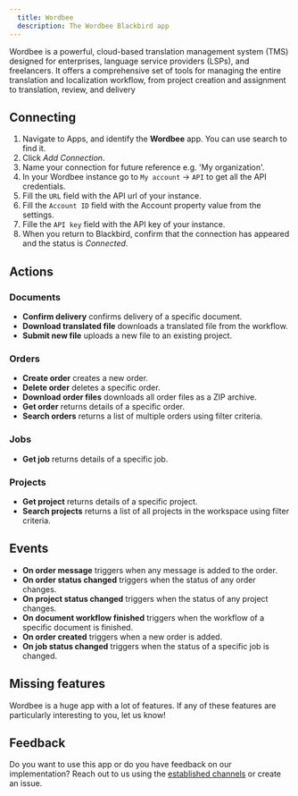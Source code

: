 ```yaml
---
  title: Wordbee
  description: The Wordbee Blackbird app
---
```


<LinkCard title="View on Github" target="_blank" href="https://github.com/bb-io/Wordbee" icon="github" />

Wordbee is a powerful, cloud-based translation management system (TMS) designed for enterprises, language service providers (LSPs), and freelancers. It offers a comprehensive set of tools for managing the entire translation and localization workflow, from project creation and assignment to translation, review, and delivery

## Connecting

1.  Navigate to Apps, and identify the **Wordbee** app. You can use search to find it.
2.  Click _Add Connection_.
3.  Name your connection for future reference e.g. 'My organization'.
4. In your Wordbee instance go to `My account` -> `API` to get all the API credentials.
5.  Fill the `URL` field with the API url of your instance.
6. Fill the `Account ID` field with the Account property value from the settings.
7. Fille the `API key` field with the API key of your instance.
8.  When you return to Blackbird, confirm that the connection has appeared and the status is _Connected_.

## Actions

### Documents 

-   **Confirm delivery** confirms delivery of a specific document.
-   **Download translated file** downloads a translated file from the workflow.
-   **Submit new file** uploads a new file to an existing project.

### Orders

-   **Create order** creates a new order.
-   **Delete order** deletes a specific order.
-   **Download order files** downloads all order files as a ZIP archive.
-   **Get order** returns details of a specific order.
-   **Search orders** returns a list of multiple orders using filter criteria.

### Jobs

-   **Get job** returns details of a specific job.

### Projects

-   **Get project** returns details of a specific project.
-   **Search projects** returns a list of all projects in the workspace using filter criteria.

## Events

-   **On order message** triggers when any message is added to the order.
-   **On order status changed** triggers when the status of any order changes.
-   **On project status changed** triggers when the status of any project changes.
-   **On document workflow finished** triggers when the workflow of a specific document is finished.
-   **On order created** triggers when a new order is added.
-   **On job status changed** triggers when the status of a specific job is changed.

## Missing features

Wordbee is a huge app with a lot of features. If any of these features are particularly interesting to you, let us know!

## Feedback

Do you want to use this app or do you have feedback on our implementation? Reach out to us using the [established channels](https://www.blackbird.io/) or create an issue.

